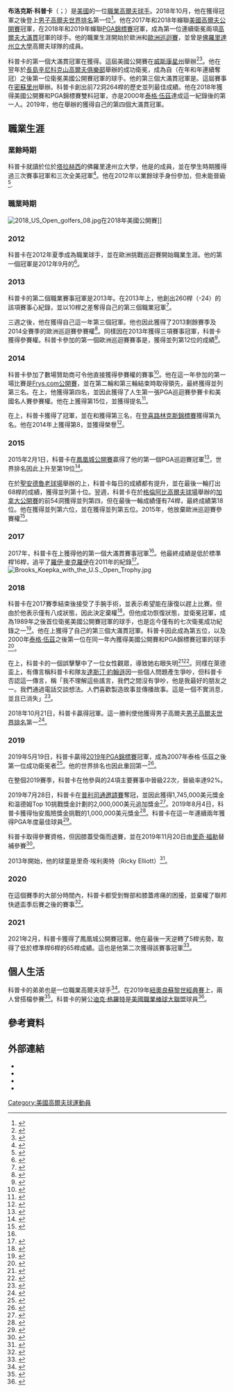 {{Infobox golfer
| name              = Brooks Koepka
| image             = File:Brooks Koepka 2017 U.S. Open.png
| image_size        = 250px
| caption           = 布洛克斯·科普卡在2017年獲得美國公開賽冠軍
| nickname          = 
| birth_date        = {{Birth date and age|1990|5|3}}
| birth_place       = {{USA}}[[佛羅里達州|佛羅里達州]][[西棕櫚灘|西棕櫚灘]]
| death_date        = <!-- {{Death date and age|YYYY|MM|DD|1990|5|3}} -->
| death_place       = 
| height            = {{height|ft=6|in=0}}
| weight            = {{convert|205|lb|kg st|abbr=on}}
| nationality       = {{USA}}
| residence         = {{USA}}[[佛羅里達州|佛羅里達州]][[朱庇特_(佛羅里達州)|朱庇特]]
| spouse            = 
| children          = 
| college           = {{link-en|佛羅里達州立大學男子高爾夫球隊|Florida State Seminoles men's golf|佛羅里達州立大學}}
| yearpro           = 2012
| retired           = <!-- Year retired -->
| tour              = [[PGA巡迴賽|PGA巡迴賽]]
| extour            = [[歐洲巡迴賽|歐洲巡迴賽]]<br>{{link-en|挑戰巡迴賽|Challenge Tour}}
| prowins           = 15
| pgawins           = 8
| eurowins          = 6
| japwins           = 2
| asiawins          = <!-- Number of Asian Tour wins -->
| sunwins           = <!-- Number of Sunshine Tour wins -->
| auswins           = <!-- Number of PGA Tour of Australasia wins -->
| nwidewins         = <!-- Number of Nationwide Tour wins -->
| chalwins          = 4
| champwins         = <!-- Number of Champions Tour wins -->
| seneurowins       = <!-- Number of European Seniors Tour wins -->
| otherwins         = <!-- Number of Other wins -->
| majorwins         = 4
| masters           = T2：{{link-en|2019年美國名人賽|2019 Masters Tournament|2019}}
| usopen            = '''冠軍'''：{{link-en|2017年美國高爾夫公開賽|2017 U.S. Open (golf)|2017}}、{{link-en|2018年美國高爾夫公開賽|2018 U.S. Open (golf)|2018}}
| open              = T4: {{link-en|2019年英國高爾夫公開賽|2019 Open Championship|2019}}
| pga               = '''冠軍'''：{{link-en|2018年PGA錦標賽|2018 PGA Championship|2018}}、[[2019年PGA錦標賽|2019]]
| wghofid           = <!-- World Golf Hall of Fame member ID -->
| wghofyear         = <!-- World Golf Hall of Fame year inducted -->
| award1            = {{link-en|亨利·科頓爵士年度新人|Sir Henry Cotton Rookie of the Year}}
| year1             = 2014
| award2            = {{link-en|PGA年度球手|PGA Player of the Year}}
| year2             = {{link-en|2018年PGA巡迴賽|2018 PGA Tour|2018}}、{{link-en|2019年PGA巡迴賽|2019 PGA Tour|2019}}
| award3            = {{link-en|PGA巡迴賽年度球手|PGA Tour Player of the Year}}
| year3             = {{link-en|2018年PGA巡迴賽|2018 PGA Tour|2018}}
| award4            = [[PGA巡迴賽|PGA巡迴賽獎金王]]
| year4             = {{link-en|2019年PGA巡迴賽|2019 PGA Tour|2019}}
| awardssection     = <!-- location of awards page or section -->
}}

'''布洛克斯·科普卡'''（{{lang-en|Brooks Koepka}}；{{bd|1990年|5月3日}}）是[[美國|美國]]的一位[[職業高爾夫球手|職業高爾夫球手]]。2018年10月，他在獲得{{link-en|CJ盃|CJ Cup}}冠軍之後登上[[男子高爾夫世界排名|男子高爾夫世界排名]]第一位<ref>{{cite web |url=https://www.cbssports.com/golf/news/2018-cj-cup-brooks-koepka-takes-top-ranking-from-dustin-johnson-with-win-in-south-korea/ |title=2018 CJ Cup: Brooks Koepka takes top ranking from Dustin Johnson with win in South Korea |work=CBS Sports |access-date=2018-10-21 |archive-date=2020-11-09 |archive-url=https://web.archive.org/web/20201109032012/https://www.cbssports.com/golf/news/2018-cj-cup-brooks-koepka-takes-top-ranking-from-dustin-johnson-with-win-in-south-korea/ |dead-url=no }}</ref>。他在2017年和2018年蟬聯[[美國高爾夫公開賽|美國高爾夫公開賽]]冠軍，在2018年和2019年蟬聯[[PGA錦標賽|PGA錦標賽]]冠軍，成為第一位連續衛冕兩項[[四大賽|高爾夫大滿貫]]冠軍的球手。他的職業生涯開始於歐洲{{link-en|挑戰巡迴賽|Challenge Tour}}和[[歐洲巡迴賽|歐洲巡迴賽]]，並曾是[[佛羅里達州立大學|佛羅里達州立大學]]高爾夫球隊的成員。

科普卡的第一個大滿貫冠軍在{{link-en|2017年美國高爾夫公開賽|2017 U.S. Open (golf)}}獲得。這屆美國公開賽在[[威斯康星州|威斯康星州]]{{link-en|愛林丘|Erin Hills}}舉辦<ref>{{cite web |url=http://www.usopen.com/watch/highlights/2017/06/18/brooks-koepka-s-sunday-in-2-minutes-5475953569001.html |title=Brooks Koepka's Sunday in 2 Minutes |date=2017-06-18 |publisher=USGA |access-date=2018-10-10 |archive-url=https://web.archive.org/web/20170621015448/http://www.usopen.com/watch/highlights/2017/06/18/brooks-koepka-s-sunday-in-2-minutes-5475953569001.html |archive-date=2017-06-21 |dead-url=yes }}</ref><ref name="usopen">{{cite web |url=http://www.pgatour.com/the-upshot/2017/06/18/brooks-koepka-wins-us-open.html |title=Late surge lifts Koepka to major triumph |last=Martin |first=Sean |date=2017-06-18 |publisher=PGA Tour |access-date=2018-10-10 |archive-date=2018-06-18 |archive-url=https://web.archive.org/web/20180618053117/https://www.pgatour.com/the-upshot/2017/06/18/brooks-koepka-wins-us-open.html |dead-url=no }}</ref>。他在翌年於[[長島|長島]][[辛尼科克山高爾夫俱樂部|辛尼科克山高爾夫俱樂部]]舉辦的{{link-en|2018年美國高爾夫公開賽|2018 U.S. Open (golf)}}成功衛冕，成為自{{link-en|柯蒂斯·斯特蘭奇|Curtis Strange}}（在{{link-en|1988年美國高爾夫公開賽|1988 U.S. Open (golf)|1988年}}年和{{link-en|1989年美國高爾夫公開賽|1989 U.S. Open (golf)|1989年}}年連續奪冠）之後第一位衛冕美國公開賽冠軍的球手。他的第三個大滿貫冠軍是{{link-en|2018年PGA巡迴賽|2018 PGA Tour}}。這屆賽事在[[密蘇里州|密蘇里州]]{{link-en|貝勒里夫鄉村俱樂部|Bellerive Country Club}}舉辦。科普卡創出前72洞264桿的歷史並列最佳成績。他在2018年獲得美國公開賽和PGA錦標賽雙料冠軍，亦是2000年[[泰格·伍茲|泰格·伍茲]]達成這一紀錄後的第一人。2019年，他在{{link-en|貝斯佩奇布萊克高爾夫球場|Bethpage Black Course}}舉辦的{{link-en|2019年PGA巡迴賽|2019 PGA Tour}}獲得自己的第四個大滿貫冠軍。

== 職業生涯 ==
=== 業餘時期 ===
科普卡就讀於位於[[塔拉赫西|塔拉赫西]]的佛羅里達州立大學，他是{{link-en|佛羅里達州立大學高爾夫球隊|Florida State Seminoles men's golf|學校男子高爾夫球隊}}的成員，並在學生時期獲得過三次賽事冠軍和三次全美冠軍<ref>{{cite web |url=http://www.seminoles.com/sports/m-golf/mtt/koepka_brooks00.html |title=Brooks Koepka |website=Seminoles.com |archive-url=https://web.archive.org/web/20120523081657/http://www.seminoles.com/sports/m-golf/mtt/koepka_brooks00.html |archive-date=2012-05-23 |access-date=2012-10-04 |dead-url=yes }}</ref>。他在2012年以業餘球手身份參加{{link-en|2012年美國高爾夫公開賽|2012 U.S. Open (golf)|美國公開賽}}，但未能晉級<ref name="esldrbd">{{cite web |url=http://www.espn.com/golf/leaderboard?tournamentId=1013 |title=U.S. Open Golf Championship (June 14 - 17, 2012): Leaderboard |date=2012-06-17 |work=ESPN |access-date=2018-06-17 |archive-date=2019-04-16 |archive-url=https://web.archive.org/web/20190416050829/http://www.espn.com/golf/leaderboard?tournamentId=1013 |dead-url=no }}</ref>.

===職業時期===
[[File:2018_US_Open_golfers_08.jpg|thumb]]在2018年美國公開賽]]
===2012===
科普卡在2012年夏季成為職業球手，並在歐洲挑戰巡迴賽開始職業生涯。他的第一個冠軍是2012年9月的{{link-en|加泰隆尼亞挑戰賽|Challenge de Catalunya}}<ref>{{cite web |url=http://www.europeantour.com/challengetour/season=2012/tournamentid=2012772/news/newsid=174322.html#american+koepka+claims+maiden+challenge+tour+victory |title=American Koepka claims maiden Challenge Tour victory |date=2012-09-30 |publisher=PGA European Tour |access-date=2018-10-10 |archive-date=2018-06-18 |archive-url=https://web.archive.org/web/20180618175552/http://www.europeantour.com/challengetour/season=2012/tournamentid=2012772/news/newsid=174322.html#american+koepka+claims+maiden+challenge+tour+victory |dead-url=no }}</ref>。
===2013===
科普卡的第二個職業賽事冠軍是2013年{{link-en|蒙泰基亞公開賽|Montecchia Golf Open}}。在2013年{{link-en|西班牙調整賽|Challenge de España}}上，他創出260桿（-24）的該項賽事心紀錄，並以10桿之差奪得自己的第三個職業冠軍<ref>{{cite web |url=http://www.europeantour.com/challengetour/season=2013/tournamentid=2013736/news/newsid=194663.html |title=Record-breaker Brooks enters history books |publisher=PGA European Tour |date=2013-06-02 |accessdate=2021-03-18 |archive-date=2019-08-14 |archive-url=https://web.archive.org/web/20190814085202/http://www.europeantour.com/challengetour/season=2013/tournamentid=2013736/news/newsid=194663.html |dead-url=no }}</ref>。

三週之後，他在{{link-en|蘇格蘭挑戰賽|Scottish Challenge}}獲得自己這一年第三個冠軍。他也因此獲得了2013剩餘賽季及2014全賽季的歐洲巡迴賽參賽權<ref>{{cite web |url=http://www.europeantour.com/challengetour/season=2013/tournamentid=2013742/news/newsid=197632.html |title=With This Win – Brooks Koepka |publisher=PGA European Tour |date=2013-06-23 |accessdate=2021-03-18 |archive-date=2018-06-18 |archive-url=https://web.archive.org/web/20180618075847/http://www.europeantour.com/challengetour/season=2013/tournamentid=2013742/news/newsid=197632.html |dead-url=no }}</ref>。同樣因在2013年獲得三項賽事冠軍，科普卡獲得{{link-en|2013年英國高爾夫公開賽|2013 Open Championship}}參賽權。科普卡參加的第一個歐洲巡迴賽賽事是{{link-en|蘇格蘭高爾夫球公開賽|Scottish Open (golf)}}，獲得並列第12位的成績<ref>{{cite web |url=http://www.europeantour.com/europeantour/players/playerid=38783/results/season=2013/index.html |title=Brooks Koepka – Results – 2013 |publisher=PGA European Tour |accessdate=2021-03-18 |archive-date=2018-10-24 |archive-url=https://web.archive.org/web/20181024030755/http://www.europeantour.com/europeantour/players/playerid=38783/results/season=2013/index.html |dead-url=no }}</ref>。

===2014===
科普卡參加了數場贊助商可令他直接獲得參賽權的{{link-en|2014年PGA巡迴賽|2014 PGA Tour}}賽事<ref>{{cite web |title=Inside the Field 2014 |url=https://www.pgatour.com/inside-the-field.2014.All.html |publisher=PGA Tour |accessdate=2021-03-18 |archive-date=2019-04-05 |archive-url=https://web.archive.org/web/20190405210852/https://www.pgatour.com/inside-the-field.2014.All.html |dead-url=no }}</ref>。他在這一年參加的第一場比賽是[[喜互惠公開賽|Frys.com公開賽]]，並在第二輪和第三輪結束時取得領先，最終獲得並列第三名。在{{link-en|2014年美國高爾夫公開賽|2014 U.S. Open (golf)}}上，他獲得第四名，並因此獲得了人生第一張PGA巡迴賽參賽卡和美國名人賽參賽權。他在{{link-en|2014年PGA錦標賽|2014 PGA Championship}}上獲得第15位，並獲得{{link-en|PGA巡迴賽年度新人|PGA Tour Rookie of the Year}}提名<ref>{{cite web |url=https://www.pgatour.com/news/2014/10/01/mcilroy-poy-hadley-rookie.html |title=McIlroy voted 2013-14 PGA Tour Player of the Year; Hadley named top rookie |publisher=PGA Tour |date=2014-10-01 |accessdate=2021-03-18 |archive-date=2021-03-21 |archive-url=https://web.archive.org/web/20210321070041/https://www.pgatour.com/news/2014/10/01/mcilroy-poy-hadley-rookie.html |dead-url=no }}</ref>。

在{{link-en|2014年歐洲巡迴賽|2014 European Tour}}上，科普卡獲得了{{link-en|土耳其航空公開賽|Turkish Airlines Open}}冠軍，並在{{link-en|杜拜沙漠精英賽|Dubai Desert Classic}}和{{link-en|歐米茄歐洲名人賽|Omega European Masters}}獲得第三名，在[[登喜路林克斯錦標賽|登喜路林克斯錦標賽]]獲得第九名。他在2014年{{link-en|杜拜獎金榜|Race to Dubai}}上獲得第8，並獲得{{link-en|亨利·科頓爵士年度新人|Sir Henry Cotton Rookie of the Year}}榮譽<ref>{{cite web |url=http://www.europeantour.com/europeantour/news/newsid=243817.html |title=Koepka named 2014 European Tour Rookie of the Year |publisher=PGA European Tour |date=2014-11-25 |accessdate=2021-03-18 |archive-date=2021-03-21 |archive-url=https://web.archive.org/web/20210321070042/https://www.europeantour.com/european-tour/news/ |dead-url=no }}</ref>。

===2015===
2015年2月1日，科普卡在[[鳳凰城公開賽|鳳凰城公開賽]]贏得了他的第一個PGA巡迴賽冠軍<ref>{{cite news |url=http://espn.go.com/golf/story/_/id/12263775/brooks-koepka-rallies-win-phoenix-open-first-pga-tour-victory |title=Koepka earns 1st PGA Tour win |work=ESPN |agency=Associated Press |date=2015-02-01 |accessdate=2015-07-02 |archive-date=2016-03-10 |archive-url=https://web.archive.org/web/20160310142542/http://espn.go.com/golf/story/_/id/12263775/brooks-koepka-rallies-win-phoenix-open-first-pga-tour-victory |dead-url=no }}</ref>，世界排名因此上升至第19位<ref>{{cite web |url=http://www.owgr.com/news/2015/february/week-5 |title=Week 5: Koepka Breaks Into The Top 20 |publisher=Official World Golf Ranking |date=February 2, 2015 |access-date=2015-07-02 |archive-date=2018-06-18 |archive-url=https://web.archive.org/web/20180618175523/http://www.owgr.com/news/2015/february/week-5 |dead-url=no }}</ref>。

在於[[聖安德魯老球場|聖安德魯老球場]]舉辦的{{link-en|2015年英國高爾夫公開賽|2015 Open Championship}}上，科普卡每日的成績都有提升，並在最後一輪打出68桿的成績，獲得並列第十位。翌週，科普卡在於[[格倫阿比高爾夫球場|格倫阿比高爾夫球場]]舉辦的[[加拿大公開賽_(高爾夫)|加拿大公開賽]]的前54洞獲得並列第四，但在最後一輪成績僅有74桿，最終成績第18位。他在{{link-en|2015年普利司通邀請賽|2015 WGC-Bridgestone Invitational}}獲得並列第六位，並在{{link-en|2015年PGA錦標賽|2015 PGA Championship}}獲得並列第五位。2015年，他放棄歐洲巡迴賽參賽權<ref>{{cite web |url=http://www.pgatour.com/news/2015/10/29/koepka-european-tour.html |title=Notes: Koepka gives up European Tour membership |publisher=PGA Tour |date=2015-10-29 |agency=Associated Press |accessdate=2021-03-18 |archive-date=2021-03-21 |archive-url=https://web.archive.org/web/20210321070043/https://www.pgatour.com/news/2015/10/29/koepka-european-tour.html |dead-url=no }}</ref>。

===2017===
2017年，科普卡在{{link-en|2017年美國高爾夫公開賽|2017 U.S. Open (golf)|美國公開賽}}上獲得他的第一個大滿貫賽事冠軍<ref name=usopen/>。他最終成績是低於標準桿16桿，追平了[[羅伊·麥克羅伊|羅伊·麥克羅伊]]在2011年的紀錄<ref>{{cite web |url=http://www.pgatour.com/daily-wrapup/2017/06/18/koepka-cards-first-major-ties-record-u-s-open.html |title=Koepka captures first major, ties U.S. Open record |publisher=PGA Tour |agency=Associated Press |date=2017-06-18 |accessdate=2021-03-18 |archive-date=2021-03-21 |archive-url=https://web.archive.org/web/20210321070043/https://www.pgatour.com/daily-wrapup/2017/06/18/koepka-cards-first-major-ties-record-u-s-open.html |dead-url=no }}</ref>。
[[File:Brooks_Koepka_with_the_U.S._Open_Trophy.jpg|thumb]]

===2018===
科普卡在2017賽季結束後接受了手腕手術，並表示希望能在{{link-en|2018年美國名人賽|2018 Masters Tournament}}康復以趕上比賽。但由於他表示僅有八成狀態，因此決定棄權<ref>{{cite web |url=https://thegolfnewsnet.com/ryan_ballengee/2018/03/21/brooks-koepka-2018-masters-recovering-wrist-injury-108860/ |title=Brooks Koepka to miss the 2018 Masters recovering from wrist injury |publisher=Golf News Net |first=Ryan |last=Ballengee |access-date=2018-07-28 |archive-date=2021-03-21 |archive-url=https://web.archive.org/web/20210321070043/https://thegolfnewsnet.com/ryan_ballengee/2018/03/21/brooks-koepka-2018-masters-recovering-wrist-injury-108860/ |dead-url=no }}</ref>。但他成功恢復狀態，並衛冕{{link-en|2018年美國高爾夫公開賽|2018 U.S. Open (golf)|美國公開賽}}冠軍，成為1989年{{link-en|柯蒂斯·斯特蘭奇|Curtis Strange}}之後首位衛冕美國公開賽冠軍的球手，也是迄今僅有的七次衛冕成功紀錄之一<ref>{{cite news |url=https://www.theguardian.com/sport/2018/jun/17/brooks-koepka-history-tommy-fleetwood-retain-us-open |title=Brooks Koepka makes history in holding off Fleetwood to retain US Open title |date=2018-06-18 |newspaper=The Guardian |first=Ewan |last=Murray |access-date=2018-06-18 |archive-date=2021-03-21 |archive-url=https://web.archive.org/web/20210321070043/https://www.theguardian.com/sport/2018/jun/17/brooks-koepka-history-tommy-fleetwood-retain-us-open |dead-url=no }}</ref>。他在{{link-en|2018年PGA錦標賽|2018 PGA Championship}}上獲得了自己的第三個大滿貫冠軍。科普卡因此成為第五位，以及2000年[[泰格·伍茲|泰格·伍茲]]之後第一位在同一年內獲得美國公開賽和PGA錦標賽冠軍的球手<ref>{{cite news |url=https://www.theguardian.com/sport/2018/aug/12/brooks-koepka-holds-off-tiger-woods-fairytale-in-us-pga |title=Brooks Koepka's nerveless display denies Tiger Woods fairytale victory |date=2018-08-13 |newspaper=The Guardian |first=Ewan |last=Murray |access-date=2018-08-15 |archive-date=2021-03-21 |archive-url=https://web.archive.org/web/20210321070044/https://www.theguardian.com/sport/2018/aug/12/brooks-koepka-holds-off-tiger-woods-fairytale-in-us-pga |dead-url=no }}</ref>。

在{{link-en|2018年萊德盃|2018 Ryder Cup}}上，科普卡的一個誤擊擊中了一位女性觀眾，導致她右眼失明<ref>{{cite magazine |url=https://people.com/sports/golf-fan-loses-eyesight-brooks-koepka/?xid=socialflow_facebook_peoplemag |title=Golf Fan Loses Sight After Ball Hits Her at Ryder Cup: It Was an 'Explosion of the Eyeball' |magazine=People |last=Zauzmer |first=Emily |date=2018-10-02 |access-date=2021-03-18 |archive-date=2021-03-21 |archive-url=https://web.archive.org/web/20210321070044/https://people.com/sports/golf-fan-loses-eyesight-brooks-koepka/?xid=socialflow_facebook_peoplemag |dead-url=no }}</ref><ref>{{cite news |url=https://www.msn.com/en-us/sports/golf/euro-tour-to-help-fan-who-has-lost-vision-from-ball-strike/ar-BBNPInY?OCID=ansmsnnews11 |title=Euro Tour to help fan who has lost vision from ball strike |work=MSN |agency=Associated Press |date=2018-10-02 |access-date=2018-10-03 |archive-url=https://web.archive.org/web/20181003220909/https://www.msn.com/en-us/sports/golf/euro-tour-to-help-fan-who-has-lost-vision-from-ball-strike/ar-BBNPInY?OCID=ansmsnnews11 |archive-date=2018-10-03 |dead-url=no }}</ref>。同樣在萊德盃上，有傳言稱科普卡和隊友[[達斯汀·約翰遜|達斯汀·約翰遜]]因一些個人問題產生爭吵，但科普卡否認這一傳言，稱「我不理解這些謠言，我們之間沒有爭吵，他是我最好的朋友之一。我們通過電話交談想法。人們喜歡製造故事並傳播故事。這是一個不實消息，並且已消失」<ref>{{cite news |url=http://www.espn.com/golf/story/_/id/24878430/brooks-koepka-denies-fight-dustin-johnson-heartbroken-injury-spectator |title=Brooks Koepka denies fight with Dustin Johnson, calls injury to spectator 'one of my worst days' |work=ESPN |date=2018-10-03 |accessdate=2021-03-18 |archive-date=2021-03-21 |archive-url=https://web.archive.org/web/20210321070044/https://www.espn.com/golf/story/_/id/24878430/brooks-koepka-denies-fight-dustin-johnson-heartbroken-injury-spectator |dead-url=no }}</ref>。

2018年10月21日，科普卡贏得{{link-en|CJ盃|CJ Cup}}冠軍。這一勝利使他獲得男子高爾夫[[男子高爾夫世界排名|男子高爾夫世界排名]]第一<ref>{{cite news |title=Brooks Koepka has golf's top ranking with win in South Korea |url=https://www.apnews.com/b7ab4b6091be4cd0aa4e3f491f02d8fe |work=Associated Press |access-date=2018-10-31 |date=2018-10-21 |archive-date=2021-03-21 |archive-url=https://web.archive.org/web/20210321070045/https://apnews.com/b7ab4b6091be4cd0aa4e3f491f02d8fe |dead-url=no }}</ref>。

===2019===
2019年5月19日，科普卡贏得[[2019年PGA錦標賽|2019年PGA錦標賽]]冠軍，成為2007年泰格·伍茲之後第一位成功衛冕者<ref>{{cite news |url=https://www.theguardian.com/sport/2019/may/19/brooks-koepka-wins-us-pga-dustin-johnson |title=Brooks Koepka survives mini-meltdown to retain US PGA Championship |date=2019-05-19 |newspaper=The Guardian |first=Ewan |last=Murray |access-date=2019-05-21 |archive-date=2021-03-21 |archive-url=https://web.archive.org/web/20210321070045/https://www.theguardian.com/sport/2019/may/19/brooks-koepka-wins-us-pga-dustin-johnson |dead-url=no }}</ref>。他的世界排名也因此重回第一<ref>{{cite web |url=http://www.owgr.com/news/2019/may/week-20 |title=Week 20 – Koepka Returns to World No. 1 |date=2019-05-19 |publisher=Official World Golf Ranking |accessdate=2021-03-18 |archive-date=2021-03-21 |archive-url=https://web.archive.org/web/20210321070050/https://www.google-analytics.com/ga.js |dead-url=no }}</ref>。 	
		
在整個2019賽季，科普卡在他參與的24項主要賽事中晉級22次，晉級率達92%。

2019年7月28日，科普卡在[[普利司通邀請賽|普利司通邀請賽]]奪冠，並因此獲得1,745,000美元獎金和温德姆Top 10挑戰獎金計劃的2,000,000美元追加獎金<ref>{{cite web |url=https://www.pgatour.com/news/2019/07/28/brooks-koepka-takes-out-memphis-world-golf-championships-fedex-st-jude-invitational-tpc-southwind-wyndham-rewards.html |title=Koepka takes out WGC and Wyndham Rewards |publisher=PGA Tour |first=Ben |last=Everill |date=2019-07-28 |access-date=2019-07-28 |archive-date=2021-03-21 |archive-url=https://web.archive.org/web/20210321070046/https://www.pgatour.com/news/2019/07/28/brooks-koepka-takes-out-memphis-world-golf-championships-fedex-st-jude-invitational-tpc-southwind-wyndham-rewards.html |dead-url=no }}</ref>。2019年8月4日，科普卡獲得怡安風險獎金挑戰的1,000,000美元獎金<ref>{{cite web |title=Wyndham Championship Round 4 updates: FedExCup, Wyndham Rewards, Aon Risk Reward Challenge |first=Helen |last=Ross |date=2019-08-04 |access-date=2019-08-05 |publisher=PGA Tour |url=https://www.pgatour.com/news/2019/08/04/wyndham-championship-final-round-updates-fedexcup-standings-wyndham-rewards-top-10-aon-risk-reward-challenge.html |archive-date=2019-08-06 |archive-url=https://web.archive.org/web/20190806093311/https://www.pgatour.com/news/2019/08/04/wyndham-championship-final-round-updates-fedexcup-standings-wyndham-rewards-top-10-aon-risk-reward-challenge.html |dead-url=no }}</ref>。科普卡在這一年連續兩年獲得PGA年度最佳球員<ref>{{cite magazine |url=https://www.golfdigest.com/story/brooks-koepka-wins-pga-player-of-the-year-over-rory-mcilroy |magazine=Golf World |date=2019-08-26 |first=Joel |last=Beall |title=Brooks Koepka wins PGA of America Player of the Year over Rory McIlroy |access-date=2021-03-18 |archive-date=2020-12-01 |archive-url=https://web.archive.org/web/20201201085640/https://www.golfdigest.com/story/brooks-koepka-wins-pga-player-of-the-year-over-rory-mcilroy |dead-url=no }}</ref>。

科普卡取得{{link-en|2019年總統盃|2019 Presidents Cup}}參賽資格，但因膝蓋受傷而退賽，並在2019年11月20日由[[里奇·福勒|里奇·福勒]]替補參賽<ref>{{cite news |url=https://www.washingtonpost.com/sports/golf/koepka-withdraws-from-presidents-cup-replaced-by-fowler/2019/11/20/5648c3f8-0bb2-11ea-8054-289aef6e38a3_story.html |title=Koepka withdraws from Presidents Cup, replaced by Fowler |newspaper=The Washington Post |first=Doug |last=Ferguson |agency=Associated Press |date=2019-11-20 }}{{Dead link}}</ref>。

2013年開始，他的球童是里奇·埃利奧特（Ricky Elliott）<ref>{{cite web |title=Ricky Elliot, Brooks Koepka’s Caddie: 5 Fast Facts You Need to Know |date=2017-06-17 |access-date=2021-03-18 |publisher=Heavy.com |url=https://heavy.com/sports/2017/06/brooks-koepka-us-open-caddie-ricky-elliot/ |archive-date=2020-08-05 |archive-url=https://web.archive.org/web/20200805112547/https://heavy.com/sports/2017/06/brooks-koepka-us-open-caddie-ricky-elliot/ |dead-url=no }}</ref>。

=== 2020 ===
在這個賽季的大部分時間內，科普卡都受到臀部和膝蓋疼痛的困擾，並棄權了聯邦快遞盃季后賽之後的賽事<ref>{{Cite web |first=Ben |last=Morse |title=Four-time major winner Brooks Koepka ends season due to injury |url=https://edition.cnn.com/2020/08/20/golf/brooks-koepka-injury-2020-season-end-spt-intl/index.html |access-date=2020-08-20 |work=CNN |archive-date=2021-08-06 |archive-url=https://web.archive.org/web/20210806090358/https://edition.cnn.com/2020/08/20/golf/brooks-koepka-injury-2020-season-end-spt-intl/index.html |dead-url=no }}</ref>。

=== 2021 ===
2021年2月，科普卡獲得了鳳凰城公開賽冠軍。他在最後一天逆轉了5桿劣勢，取得了低於標準桿6桿的65桿成績。這也是他第二次獲得該賽事冠軍<ref>{{cite web |url=https://www.cbc.ca/sports/golf/pga-phoenix-open-final-round-feb-7-1.5905015 |title=Brooks Koepka rallies to win Phoenix Open after eagling 17 |agency=Associated Press |work=CBC |date=2021-02-07 |access-date=2021-03-18 |archive-date=2021-10-03 |archive-url=https://web.archive.org/web/20211003200939/https://www.cbc.ca/sports/golf/pga-phoenix-open-final-round-feb-7-1.5905015 |dead-url=no }}</ref>。

==個人生活==
科普卡的弟弟{{link-en|蔡斯·科普卡|Chase Koepka}}也是一位職業高爾夫球手<ref name="chase">{{cite magazine |last=Huggan |first=John |title=Chase Koepka hopes Challenge Tour experience can pay off the same way it did for big brother Brooks |url=http://www.golfdigest.com/story/chase-koepka-hopes-challenge-tour-experience-can-pay-off-the-same-way-it-did-for-big-brother-brooks |magazine=Golf Digest |access-date=2017-07-22 |date=2017-06-28 |archive-date=2021-04-15 |archive-url=https://web.archive.org/web/20210415091235/https://www.golfdigest.com/story/chase-koepka-hopes-challenge-tour-experience-can-pay-off-the-same-way-it-did-for-big-brother-brooks |dead-url=no }}</ref>。在2019年[[紐奧良蘇黎世經典賽|紐奧良蘇黎世經典賽]]上，兩人曾搭檔參賽<ref>{{cite web |url=https://www.pgatour.com/tournaments/zurich-classic-of-new-orleans/past-results.html |title=Zurich Classic of New Orleans – Past Results |publisher=PGA Tour |access-date=2021-03-18 |archive-date=2021-08-31 |archive-url=https://web.archive.org/web/20210831065354/https://www.pgatour.com/tournaments/zurich-classic-of-new-orleans/past-results.html |dead-url=no }}</ref>。科普卡的舅公[[迪克·格羅特|迪克·格羅特]]是[[美國職業棒球大聯盟|美國職業棒球大聯盟]]球員<ref>{{cite magazine |url=https://www.golfdigest.com/story/15-things-you-need-to-know-about-brooks-koepka |title=15 Things You Need To Know About Brooks Koepka |magazine=Golf Digest |first=Stephen |last=Hennessey |date=2019-05-18 |access-date=2021-03-18 |archive-date=2021-05-05 |archive-url=https://web.archive.org/web/20210505224308/https://www.golfdigest.com/story/15-things-you-need-to-know-about-brooks-koepka |dead-url=no }}</ref>。

==參考資料==
{{reflist|2}}

==外部連結==
{{Commons category|Brooks Koepka}}
*{{PGATour player|36689}}
*{{EuroTour player|38783}}
*{{JapanTour player|16486}}
*{{OWGR|16243}}

[[Category:美國高爾夫球運動員|Category:美國高爾夫球運動員]]
